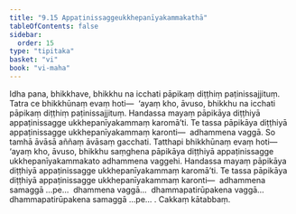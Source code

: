 ```yaml
---
title: "9.15 Appaṭinissaggeukkhepanīyakammakathā"
tableOfContents: false
sidebar:
  order: 15
type: "tipitaka"
basket: "vi"
book: "vi-maha"
---
```



<DynamicBreadcrumb />

<Division number="417" book="vi-maha" e="ch" v="3" p="459">

<Paragraph number="1856" book="vi-maha">
Idha pana, bhikkhave, bhikkhu na icchati pāpikaṃ diṭṭhiṃ paṭinissajjituṃ. Tatra ce bhikkhūnaṃ evaṃ hoti—  ‘ayaṃ kho, āvuso, bhikkhu na icchati pāpikaṃ diṭṭhiṃ paṭinissajjituṃ. Handassa mayaṃ pāpikāya diṭṭhiyā appaṭinissagge ukkhepanīyakammaṃ karomā’ti. Te tassa pāpikāya diṭṭhiyā appaṭinissagge ukkhepanīyakammaṃ karonti—  adhammena vaggā. So tamhā āvāsā aññaṃ āvāsaṃ gacchati. Tatthapi bhikkhūnaṃ evaṃ hoti—  ‘ayaṃ kho, āvuso, bhikkhu saṃghena pāpikāya diṭṭhiyā appaṭinissagge ukkhepanīyakammakato adhammena vaggehi. Handassa mayaṃ pāpikāya diṭṭhiyā appaṭinissagge ukkhepanīyakammaṃ karomā’ti. Te tassa pāpikāya diṭṭhiyā appaṭinissagge ukkhepanīyakammaṃ karonti—  adhammena samaggā …pe…  dhammena vaggā…  dhammapatirūpakena vaggā…  dhammapatirūpakena samaggā …pe… .

</Paragraph>
</Division>

<Paragraph number="1857" type="center" book="vi-maha">
Cakkaṃ kātabbaṃ.
</Paragraph>